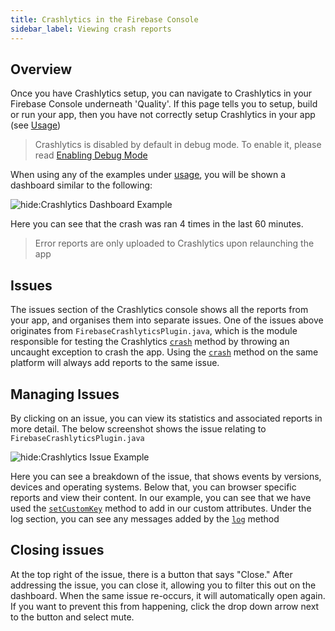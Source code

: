 ```yaml
---
title: Crashlytics in the Firebase Console
sidebar_label: Viewing crash reports
---
```


## Overview

Once you have Crashlytics setup, you can navigate to Crashlytics in your Firebase Console underneath 'Quality'.
If this page tells you to setup, build or run your app, then you have not correctly setup Crashlytics in your app (see [Usage](usage))

> Crashlytics is disabled by default in debug mode. To enable it, please read [Enabling Debug Mode](usage#enabling-debug-mode)

When using any of the examples under [usage](usage), you will be shown a dashboard similar to the following:

![hide:Crashlytics Dashboard Example](crashlytics-example.png)

Here you can see that the crash was ran 4 times in the last 60 minutes.

> Error reports are only uploaded to Crashlytics upon relaunching the app

## Issues

The issues section of the Crashlytics console shows all the reports from your app, and organises them into separate issues.
One of the issues above originates from `FirebaseCrashlyticsPlugin.java`, which is the module responsible for testing the
Crashlytics [`crash`](usage#forcing-a-crash) method by throwing an uncaught exception to crash the app.  Using the [`crash`](usage#forcing-a-crash) method on the same platform
will always add reports to the same issue.

## Managing Issues

By clicking on an issue, you can view its statistics and associated reports in more detail.  The below screenshot shows the
issue relating to `FirebaseCrashlyticsPlugin.java`

![hide:Crashlytics Issue Example](crashlytics-example-detail.png)

Here you can see a breakdown of the issue, that shows events by versions, devices and operating systems.  Below that, you
can browser specific reports and view their content.  In our example, you can see that we have used the [`setCustomKey`](usage#add-custom-keys) method
to add in our custom attributes.  Under the log section, you can see any messages added by the [`log`](usage#add-custom-log-messages') method

## Closing issues

At the top right of the issue, there is a button that says "Close."  After addressing the issue, you can close it, allowing
you to filter this out on the dashboard.  When the same issue re-occurs, it will automatically open again.  If you want to
prevent this from happening, click the drop down arrow next to the button and select mute.


